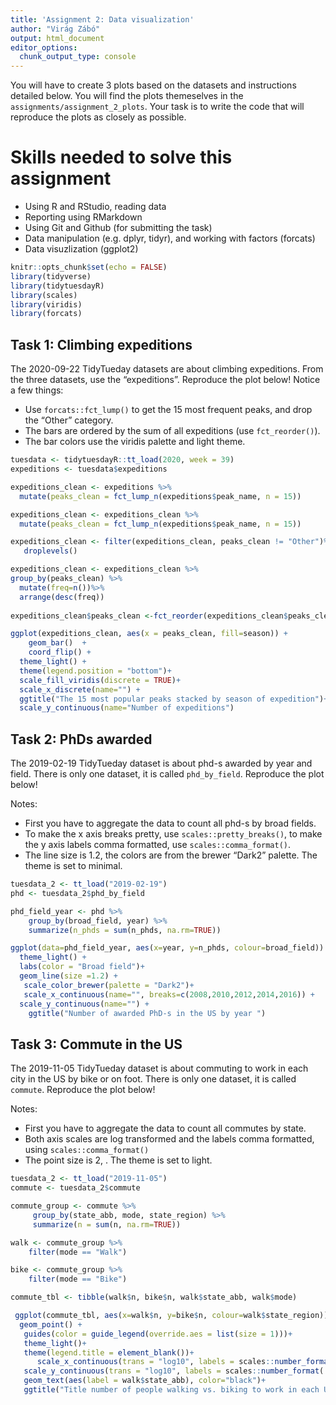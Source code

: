 ```yaml
---
title: 'Assignment 2: Data visualization'
author: "Virág Zábó"
output: html_document
editor_options: 
  chunk_output_type: console
---
```


You will have to create 3 plots based on the datasets and instructions detailed below. You will find the plots themeselves in the `assignments/assignment_2_plots`. Your task is to write the code that will reproduce the plots as closely as possible.

# Skills needed to solve this assignment

-   Using R and RStudio, reading data
-   Reporting using RMarkdown
-   Using Git and Github (for submitting the task)
-   Data manipulation (e.g. dplyr, tidyr), and working with factors (forcats)
-   Data visuzlization (ggplot2)

```r
knitr::opts_chunk$set(echo = FALSE)
library(tidyverse)
library(tidytuesdayR)
library(scales)
library(viridis)
library(forcats)
```

## Task 1: Climbing expeditions

The 2020-09-22 TidyTueday datasets are about climbing expeditions. From the three datasets, use the "expeditions". Reproduce the plot below! Notice a few things:

-   Use `forcats::fct_lump()` to get the 15 most frequent peaks, and drop the "Other" category.
-   The bars are ordered by the sum of all expeditions (use `fct_reorder()`).
-   The bar colors use the viridis palette and light theme.

```r
tuesdata <- tidytuesdayR::tt_load(2020, week = 39)
expeditions <- tuesdata$expeditions

expeditions_clean <- expeditions %>%
  mutate(peaks_clean = fct_lump_n(expeditions$peak_name, n = 15))

expeditions_clean <- expeditions_clean %>%
  mutate(peaks_clean = fct_lump_n(expeditions$peak_name, n = 15)) 

expeditions_clean <- filter(expeditions_clean, peaks_clean != "Other")%>%
   droplevels()  

expeditions_clean <- expeditions_clean %>%
group_by(peaks_clean) %>%
  mutate(freq=n())%>%
  arrange(desc(freq)) 
  
expeditions_clean$peaks_clean <-fct_reorder(expeditions_clean$peaks_clean, .x=expeditions_clean$freq, .desc = FALSE) 

ggplot(expeditions_clean, aes(x = peaks_clean, fill=season)) + 
    geom_bar()  + 
    coord_flip() +
  theme_light() +
  theme(legend.position = "bottom")+
  scale_fill_viridis(discrete = TRUE)+
  scale_x_discrete(name="") +
  ggtitle("The 15 most popular peaks stacked by season of expedition")+
  scale_y_continuous(name="Number of expeditions")
```

## Task 2: PhDs awarded

The 2019-02-19 TidyTueday dataset is about phd-s awarded by year and field. There is only one dataset, it is called `phd_by_field`. Reproduce the plot below!

Notes:

-   First you have to aggregate the data to count all phd-s by broad fields.
-   To make the x axis breaks pretty, use `scales::pretty_breaks()`, to make the y axis labels comma formatted, use `scales::comma_format()`.
-   The line size is 1.2, the colors are from the brewer "Dark2" palette. The theme is set to minimal.

```r
tuesdata_2 <- tt_load("2019-02-19")
phd <- tuesdata_2$phd_by_field

phd_field_year <- phd %>%
    group_by(broad_field, year) %>% 
    summarize(n_phds = sum(n_phds, na.rm=TRUE)) 

ggplot(data=phd_field_year, aes(x=year, y=n_phds, colour=broad_field)) +
  theme_light() +
  labs(color = "Broad field")+
  geom_line(size =1.2) +
   scale_color_brewer(palette = "Dark2")+
   scale_x_continuous(name="", breaks=c(2008,2010,2012,2014,2016)) +
  scale_y_continuous(name="") +
    ggtitle("Number of awarded PhD-s in the US by year ")
```

## Task 3: Commute in the US

The 2019-11-05 TidyTueday dataset is about commuting to work in each city in the US by bike or on foot. There is only one dataset, it is called `commute`. Reproduce the plot below!

Notes:

-   First you have to aggregate the data to count all commutes by state.
-   Both axis scales are log transformed and the labels comma formatted, using `scales::comma_format()`
-   The point size is 2, . The theme is set to light.

```r
tuesdata_2 <- tt_load("2019-11-05")
commute <- tuesdata_2$commute

commute_group <- commute %>%
     group_by(state_abb, mode, state_region) %>% 
     summarize(n = sum(n, na.rm=TRUE))

walk <- commute_group %>%
    filter(mode == "Walk")

bike <- commute_group %>%
    filter(mode == "Bike") 

commute_tbl <- tibble(walk$n, bike$n, walk$state_abb, walk$mode)

 ggplot(commute_tbl, aes(x=walk$n, y=bike$n, colour=walk$state_region)) + 
  geom_point() +
   guides(color = guide_legend(override.aes = list(size = 1)))+
   theme_light()+
   theme(legend.title = element_blank())+
      scale_x_continuous(trans = "log10", labels = scales::number_format(               decimal.mark = ','), name = "")+
   scale_y_continuous(trans = "log10", labels = scales::number_format(               decimal.mark = ','), name = "") +
   geom_text(aes(label = walk$state_abb), color="black")+
   ggtitle("Title number of people walking vs. biking to work in each US state")
```
